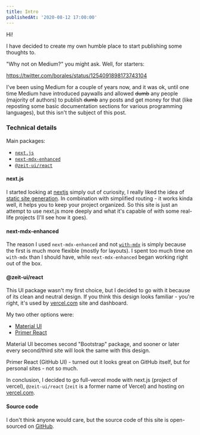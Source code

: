 ```yaml
---
title: Intro
publishedAt: '2020-08-12 17:00:00'
---
```



Hi!

I have decided to create my own humble place to start publishing some thoughts to.

"Why not on Medium?" you might ask. Well, for starters:

<Display caption="I don't tweet much, but when I do - I usually complain on something">

https://twitter.com/borales/status/1254091898173743104

</Display>

I've been using Medium for a couple of years now, and it was ok, until one time Medium have introduced paywalls
and allowed ~~dumb~~ any people (majority of authors) to publish ~~dumb~~ any posts and get money for that
(like reposting some basic documentation sections for various programming languages), but this isn't the subject of this post.

<Divider />

### Technical details

Main packages:

- [`next.js`](#nextjs)
- [`next-mdx-enhanced`](https://github.com/hashicorp/next-mdx-enhanced)
- [`@zeit-ui/react`](https://react.zeit-ui.co/)

#### next.js

I started looking at [nextjs](https://nextjs.org/) simply out of curiosity,
I really liked the idea of [static site generation](https://nextjs.org/docs/advanced-features/static-html-export).
In combination with simplified routing - it works kinda well, it helps you to keep your project organized.
So this site is just an attempt to use next.js more deeply and what it's capable of with some real-life projects (I'll see how it goes).

#### next-mdx-enhanced

The reason I used `next-mdx-enhanced` and not [`with-mdx`](https://github.com/vercel/next.js/tree/canary/examples/with-mdx) is simply
because the first is much more flexible (mostly for layouts). I spent too much time on `with-mdx` than I should have, while `next-mdx-enhanced`
began working right out of the box.

#### @zeit-ui/react

This UI package wasn't my first choice, but I decided to go with it because of its clean and neutral design.
If you think this design looks familiar - you're right, it's used by [vercel.com](https://vercel.com/) site and dashboard.

My two other options were:

- [Material UI](https://material-ui.com/getting-started/installation/)
- [Primer React](https://primer.style/components/)

Material UI becomes second "Bootstrap" package, and sooner or later every second/third site will look the same with this design.

Primer React (GitHub UI) - turned out it looks great on GitHub itself, but for personal sites - not so much.

In conclusion, I decided to go full-vercel mode with next.js (project of vercel),
`@zeit-ui/react` (`zeit` is a former name of Vercel) and hosting on [vercel.com](https://vercel.com/).

#### Source code

I don't think anyone would care, but the source code of this site is open-sourced on [GitHub](https://github.com/Borales/borales.dev).
